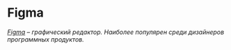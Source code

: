 # Figma

*[Figma](https://www.figma.com) – графический редактор. Наиболее популярен среди дизайнеров программных продуктов.*

